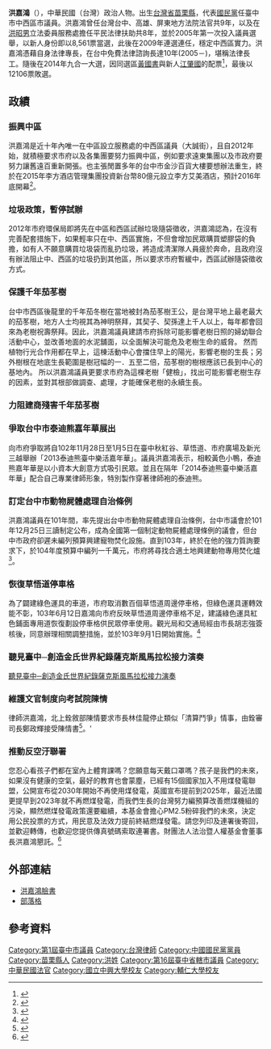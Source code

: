{{advert|time=2019-1-3}}
{{Infobox_officeholder
| name           = 洪嘉鴻
| image name     =
| image width    = 200
| office =[[File:Taichung_City_flag.svg|30px]]第1屆[[臺中市|臺中市]]議員([[直轄市_(中華民國)|直轄市]])
| term_start = 2010年12月25日
| term_end = 2014年12月25日
| constituency= 第十選舉區<br>（[[中區_(臺中市)|中區]]、[[西區_(臺中市)|西區]]）
| sex            = 男
| party          = {{KMT}}
| nationality    = {{ROC}}
| date of birth  = 1959年9月12日
| educate        = 
*[[中興大學|中興大學]][[財務金融學系EMBA|財務金融學系EMBA]]
*司法官訓練所第二十三期結業
*[[輔仁大學|輔仁大學]]法學士

| past           = 
*台灣[[屏東地方法院|屏東地方法院]]法官（1987年－1988年）
*台灣[[高雄地方法院|高雄地方法院]]法官（1989年－1993年）
*台灣[[台中地方法院|台中地方法院]]法官（1994年－1995年）
*[[洪昭男|洪昭男]]立法委員服務處平民法律扶助共8年
*台中市第十六屆議員（中西區）（2006年－2010年）
*台中市第一屆市議員（第十選區）（2010年－2014年）
*[[財團法人法治暨人權基金會|財團法人法治暨人權基金會]] 董事長
*[[社團法人台中律師公會|社團法人台中律師公會]] 常務理事
*台中市議會國民黨團執行長 (2013年－2014年）
*台中市[[忠孝國小|忠孝國小]]、[[曉明女中|曉明女中]]、國立[[大里高中|大里高中]](興大附中)家長 會長
*101年議會教育文化小組 召集人
*台中市[[客家文化協進會|客家文化協進會]] 理事長
*台中市西區[[扶輪社|扶輪社]] 社長
*[[閃亮台中樂團|閃亮台中樂團]]團長
*[[大墩合唱團|大墩合唱團]]的團長
*[[中華民國飛盤協會|中華民國飛盤協會]]理事長
*[[台中市拔河委員會|台中市拔河委員會]]主任委員

}}
'''洪嘉鴻'''（{{bd|1959年|9月12日|}}），中華民國（台灣）政治人物。出生[[台灣省|台灣省]][[苗栗縣|苗栗縣]]，代表[[國民黨|國民黨]]任臺中市中西區市議員。洪嘉鴻曾任台灣台中、高雄、屏東地方法院法官共9年，以及在[[洪昭男|洪昭男]]立法委員服務處擔任平民法律扶助共8年，並於2005年第一次投入議員選舉，以新人身份即以8,561票當選，此後在2009年連選連任，穩定中西區實力。洪嘉鴻憑藉自身法律專長，在台中免費法律諮詢長達10年(2005－)，堪稱法律長工。隨後在2014年九合一大選，因同選區[[黃國書_(民主進步黨)|黃國書]]與新人[[江肇國|江肇國]]的配票<ref>{{cite web|url=http://www.appledaily.com.tw/realtimenews/article/new/20141120/509842/|title=【大選】「配票衝著我來」　洪嘉鴻痛批民進黨|work=蘋果日報|access-date=2015-07-27|archive-date=2016-03-04|archive-url=https://web.archive.org/web/20160304212409/http://www.appledaily.com.tw/realtimenews/article/new/20141120/509842/|dead-url=no}}</ref>，最後以12106票敗選。

==政績==

===振興中區===
洪嘉鴻是近十年內唯一在中區設立服務處的中西區議員（大誠街），且自2012年始，就積極要求市府以及各集團要努力振興中區，例如要求遠東集團以及市政府要努力讓舊遠百重新開張。也主張閒置多年的台中市金沙百貨大樓要想辦法重生，終於在2015年李方酒店管理集團投資新台幣80億元設立李方艾美酒店，預計2016年底開幕<ref>{{cite web|url=http://www.chinatimes.com/newspapers/20141112000161-260204/|title=台中金沙百貨 改建為艾美酒店|author=中時電子報|date=11 November 2014|work=中時電子報|access-date=2015-07-27|archive-date=2020-01-14|archive-url=https://web.archive.org/web/20200114010611/https://www.chinatimes.com/newspapers/20141112000161-260204|dead-url=no}}</ref>。

===垃圾政策，暫停試辦===
2012年市府環保局即將先在中區和西區試辦垃圾隨袋徵收，洪嘉鴻認為，在沒有完善配套措施下，如果輕率只在中、西區實施，不但會增加民眾購買塑膠袋的負擔，如有人不願意購買垃圾袋而亂扔垃圾，將造成清潔隊人員疲於奔命，且政府沒有辦法阻止中、西區的垃圾扔到其他區，所以要求市府暫緩中，西區試辦隨袋徵收方式。

===保護千年茄苳樹===
台中市西區後龍里的千年茄冬樹在當地被封為茄苳樹王公，是台灣平地上最老最大的茄苳樹，地方人士均視其為神明祭拜，其契子、契孫達上千人以上，每年都會回來為老樹祝壽祭拜。因此，洪嘉鴻議員建請市府拆除可能影響老樹日照的婦幼聯合活動中心，並改善地面的水泥舖面，以全面解決可能危及老樹生命的威脅。
然而植物行光合作用都在早上，這棟活動中心會擋住早上的陽光，影響老樹的生長；另外樹根在地底生長範圍是樹冠幅的一．五至二倍，茄苳樹的樹根應該已長到中心的基地內。
所以洪嘉鴻議員更要求市府為這棵老樹「健檢」，找出可能影響老樹生存的因素，並對其根部做調查、處理，才能確保老樹的永續生長。

===力阻建商殘害千年茄苳樹===

===爭取台中市泰迪熊嘉年華展出===
向市府爭取將自102年11月28日至1月5日在臺中秋紅谷、草悟道、市府廣場及新光三越舉辦「2013泰迪熊臺中樂活嘉年華」。議員洪嘉鴻表示，相較黃色小鴨，泰迪熊嘉年華是以小資本大創意方式吸引民眾。並且在隔年「2014泰迪熊臺中樂活嘉年華」配合自己專業律師形象，特別製作穿著律師袍的泰迪熊。

===訂定台中市動物屍體處理自治條例===
洪嘉鴻議員在101年間，率先提出台中市動物屍體處理自治條例，台中市議會於101年12月25日三讀制定公布，成為全國第一個制定動物屍體處理條例的議會，但台中市政府卻遲未編列預算興建寵物焚化設施。直到103年，終於在他的強力質詢要求下，於104年度預算中編列一千萬元，市府將尋找合適土地興建動物專用焚化爐<ref>{{cite news|url=http://www.taiwan-news.com.tw/news1_1.php?ID=200777%27|title=中市提動物屍體處理條例 盼動物火葬|publisher=台灣新聞報 Taiwan-News Post|author=楊川欽|accessdate=2015-08-07|archive-date=2019-09-02|archive-url=https://web.archive.org/web/20190902163419/http://www.taiwan-news.com.tw/news1_1.php?ID=200777%27|dead-url=no}}</ref>。

===恢復草悟道停車格===
為了闢建綠色運具的車道，市府取消數百個草悟道周邊停車格，但綠色運具運轉效能不彰，103年6月12日嘉鴻向市府反映草悟道周邊停車格不足，建議綠色運具紅色鋪面專用道恢復劃設停車格供民眾停車使用。觀光局和交通局經由市長胡志強簽核後，同意辦理相關調整措施，並於103年9月1日開始實施。<ref>{{Cite web |url=http://www.chinatimes.com/realtimenews/20140612002305-260405 |title=存档副本 |access-date=2015-08-18 |archive-date=2019-12-02 |archive-url=https://web.archive.org/web/20191202233940/https://www.chinatimes.com/realtimenews/20140612002305-260405 |dead-url=no }}</ref>

===聽見臺中─創造金氏世界紀錄薩克斯風馬拉松接力演奏===
[http://www.taichung.gov.tw/ct.asp?xItem=1298519&ctNode=7462&mp=100040/ 聽見臺中─創造金氏世界紀錄薩克斯風馬拉松接力演奏] {{Wayback|url=http://www.taichung.gov.tw/ct.asp?xItem=1298519&ctNode=7462&mp=100040%2F |date=20150924113236 }}
===維護文官制度向考試院陳情===
律師洪嘉鴻，北上銓敘部陳情要求市長林佳龍停止類似「清算鬥爭」情事，由銓審司長鄭政輝接受陳情書<ref>{{cite web|url=http://www.chinatimes.com/realtimenews/20150716004884-260407/|title=台中市府人事調動 被批趕盡殺絕|author=中時電子報|date=16 July 2015|work=中時電子報|access-date=2015-07-27|archive-date=2020-05-18|archive-url=https://web.archive.org/web/20200518214033/https://www.chinatimes.com/realtimenews/20150716004884-260407/|dead-url=no}}</ref>。'

=== 推動反空汙聯署 ===
您忍心看孩子們都在室內上體育課嗎？您願意每天戴口罩嗎？孩子是我們的未來，如果沒有健康的空氣，最好的教育也會蒙塵，已經有15個國家加入不用煤發電聯盟，公開宣布從2030年開始不再使用煤發電，英國宣布提前到2025年，最近法國更提早到2023年就不再燃煤發電，而我們生長的台灣努力編預算改善燃煤機組的污染，顯然燃煤發電政策還要繼續，本基金會擔心PM2.5粉碎我們的未來，決定用公民投票的方式，用民意及法效力提前終結燃煤發電。請您列印及連署後寄回，並歡迎轉傳，也歡迎您提供傳真號碼索取連署書。財團法人法治暨人權基金會董事長洪嘉鴻懇託。<ref>{{Cite web|url=https://www.nownews.com/news/20180226/2707121|title=「無煤發電」公投　公民團體3月遞件|accessdate=|author=|date=|publisher=|archive-date=2019-12-03|archive-url=https://web.archive.org/web/20191203172951/https://www.nownews.com/news/20180226/2707121/|dead-url=no}}</ref>

==外部連結==

*[https://www.facebook.com/pages/%E5%BE%8B%E5%B8%AB%E8%AD%B0%E5%93%A1%E6%B4%AA%E5%98%89%E9%B4%BB/336073003944 洪嘉鴻臉書]
*[http://blog.udn.com/hongjiahong/article 部落格] {{Wayback|url=http://blog.udn.com/hongjiahong/article |date=20190910233010 }}

==參考資料==
{{reflist}}

[[Category:第1屆臺中市議員|Category:第1屆臺中市議員]]
[[Category:台灣律師|Category:台灣律師]]
[[Category:中國國民黨黨員|Category:中國國民黨黨員]]
[[Category:苗栗縣人|Category:苗栗縣人]]
[[Category:洪姓|Category:洪姓]]
[[Category:第16屆臺中省轄市議員|Category:第16屆臺中省轄市議員]]
[[Category:中華民國法官|Category:中華民國法官]]
[[Category:國立中興大學校友|Category:國立中興大學校友]]
[[Category:輔仁大學校友|Category:輔仁大學校友]]